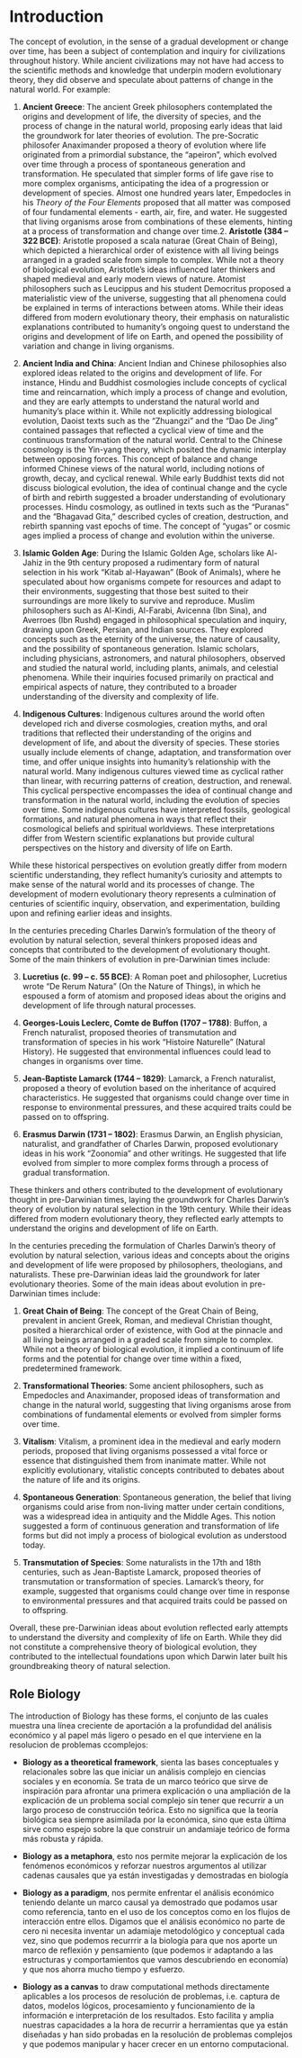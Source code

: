 # Introduction

The concept of evolution, in the sense of a gradual development or change over time, has been a subject of contemplation and inquiry for civilizations throughout history. While ancient civilizations may not have had access to the scientific methods and knowledge that underpin modern evolutionary theory, they did observe and speculate about patterns of change in the natural world. For example:

1.  **Ancient Greece**: The ancient Greek philosophers contemplated the origins and development of life, the diversity of species, and the process of change in the natural world, proposing early ideas that laid the groundwork for later theories of evolution. The pre-Socratic philosofer Anaximander proposed a theory of evolution where life originated from a primordial substance, the "apeiron", which evolved over time through a process of spontaneous generation and transformation. He speculated that simpler forms of life gave rise to more complex organisms, anticipating the idea of a progression or development of species. Almost one hundred years later, Empedocles in his *Theory of the Four Elements* proposed that all matter was composed of four fundamental elements - earth, air, fire, and water. He suggested that living organisms arose from combinations of these elements, hinting at a process of transformation and change over time.2. **Aristotle (384 -- 322 BCE)**: Aristotle proposed a scala naturae (Great Chain of Being), which depicted a hierarchical order of existence with all living beings arranged in a graded scale from simple to complex. While not a theory of biological evolution, Aristotle's ideas influenced later thinkers and shaped medieval and early modern views of nature. Atomist philosophers such as Leucippus and his student Democritus proposed a materialistic view of the universe, suggesting that all phenomena could be explained in terms of interactions between atoms. While their ideas differed from modern evolutionary theory, their emphasis on naturalistic explanations contributed to humanity's ongoing quest to understand the origins and development of life on Earth, and opened the possibility of variation and change in living organisms.

2.  **Ancient India and China**: Ancient Indian and Chinese philosophies also explored ideas related to the origins and development of life. For instance, Hindu and Buddhist cosmologies include concepts of cyclical time and reincarnation, which imply a process of change and evolution, and they are early attempts to understand the natural world and humanity's place within it. While not explicitly addressing biological evolution, Daoist texts such as the "Zhuangzi" and the "Dao De Jing" contained passages that reflected a cyclical view of time and the continuous transformation of the natural world. Central to the Chinese cosmology is the Yin-yang theory, which posited the dynamic interplay between opposing forces. This concept of balance and change informed Chinese views of the natural world, including notions of growth, decay, and cyclical renewal. While early Buddhist texts did not discuss biological evolution, the idea of continual change and the cycle of birth and rebirth suggested a broader understanding of evolutionary processes. Hindu cosmology, as outlined in texts such as the "Puranas" and the "Bhagavad Gita," described cycles of creation, destruction, and rebirth spanning vast epochs of time. The concept of "yugas" or cosmic ages implied a process of change and evolution within the universe.

3.  **Islamic Golden Age**: During the Islamic Golden Age, scholars like Al-Jahiz in the 9th century proposed a rudimentary form of natural selection in his work "Kitab al-Hayawan" (Book of Animals), where he speculated about how organisms compete for resources and adapt to their environments, suggesting that those best suited to their surroundings are more likely to survive and reproduce. Muslim philosophers such as Al-Kindi, Al-Farabi, Avicenna (Ibn Sina), and Averroes (Ibn Rushd) engaged in philosophical speculation and inquiry, drawing upon Greek, Persian, and Indian sources. They explored concepts such as the eternity of the universe, the nature of causality, and the possibility of spontaneous generation. Islamic scholars, including physicians, astronomers, and natural philosophers, observed and studied the natural world, including plants, animals, and celestial phenomena. While their inquiries focused primarily on practical and empirical aspects of nature, they contributed to a broader understanding of the diversity and complexity of life.

4.  **Indigenous Cultures**: Indigenous cultures around the world often developed rich and diverse cosmologies, creation myths, and oral traditions that reflected their understanding of the origins and development of life, and about the diversity of species. These stories usually include elements of change, adaptation, and transformation over time, and offer unique insights into humanity's relationship with the natural world. Many indigenous cultures viewed time as cyclical rather than linear, with recurring patterns of creation, destruction, and renewal. This cyclical perspective encompasses the idea of continual change and transformation in the natural world, including the evolution of species over time. Some indigenous cultures have interpreted fossils, geological formations, and natural phenomena in ways that reflect their cosmological beliefs and spiritual worldviews. These interpretations differ from Western scientific explanations but provide cultural perspectives on the history and diversity of life on Earth.

While these historical perspectives on evolution greatly differ from modern scientific understanding, they reflect humanity's curiosity and attempts to make sense of the natural world and its processes of change. The development of modern evolutionary theory represents a culmination of centuries of scientific inquiry, observation, and experimentation, building upon and refining earlier ideas and insights.

In the centuries preceding Charles Darwin's formulation of the theory of evolution by natural selection, several thinkers proposed ideas and concepts that contributed to the development of evolutionary thought. Some of the main thinkers of evolution in pre-Darwinian times include:

3.  **Lucretius (c. 99 -- c. 55 BCE)**: A Roman poet and philosopher, Lucretius wrote "De Rerum Natura" (On the Nature of Things), in which he espoused a form of atomism and proposed ideas about the origins and development of life through natural processes.

4.  **Georges-Louis Leclerc, Comte de Buffon (1707 -- 1788)**: Buffon, a French naturalist, proposed theories of transmutation and transformation of species in his work "Histoire Naturelle" (Natural History). He suggested that environmental influences could lead to changes in organisms over time.

5.  **Jean-Baptiste Lamarck (1744 -- 1829)**: Lamarck, a French naturalist, proposed a theory of evolution based on the inheritance of acquired characteristics. He suggested that organisms could change over time in response to environmental pressures, and these acquired traits could be passed on to offspring.

6.  **Erasmus Darwin (1731 -- 1802)**: Erasmus Darwin, an English physician, naturalist, and grandfather of Charles Darwin, proposed evolutionary ideas in his work "Zoonomia" and other writings. He suggested that life evolved from simpler to more complex forms through a process of gradual transformation.

These thinkers and others contributed to the development of evolutionary thought in pre-Darwinian times, laying the groundwork for Charles Darwin's theory of evolution by natural selection in the 19th century. While their ideas differed from modern evolutionary theory, they reflected early attempts to understand the origins and development of life on Earth.

In the centuries preceding the formulation of Charles Darwin's theory of evolution by natural selection, various ideas and concepts about the origins and development of life were proposed by philosophers, theologians, and naturalists. These pre-Darwinian ideas laid the groundwork for later evolutionary theories. Some of the main ideas about evolution in pre-Darwinian times include:

1.  **Great Chain of Being**: The concept of the Great Chain of Being, prevalent in ancient Greek, Roman, and medieval Christian thought, posited a hierarchical order of existence, with God at the pinnacle and all living beings arranged in a graded scale from simple to complex. While not a theory of biological evolution, it implied a continuum of life forms and the potential for change over time within a fixed, predetermined framework.

2.  **Transformational Theories**: Some ancient philosophers, such as Empedocles and Anaximander, proposed ideas of transformation and change in the natural world, suggesting that living organisms arose from combinations of fundamental elements or evolved from simpler forms over time.

3.  **Vitalism**: Vitalism, a prominent idea in the medieval and early modern periods, proposed that living organisms possessed a vital force or essence that distinguished them from inanimate matter. While not explicitly evolutionary, vitalistic concepts contributed to debates about the nature of life and its origins.

4.  **Spontaneous Generation**: Spontaneous generation, the belief that living organisms could arise from non-living matter under certain conditions, was a widespread idea in antiquity and the Middle Ages. This notion suggested a form of continuous generation and transformation of life forms but did not imply a process of biological evolution as understood today.

5.  **Transmutation of Species**: Some naturalists in the 17th and 18th centuries, such as Jean-Baptiste Lamarck, proposed theories of transmutation or transformation of species. Lamarck's theory, for example, suggested that organisms could change over time in response to environmental pressures and that acquired traits could be passed on to offspring.

Overall, these pre-Darwinian ideas about evolution reflected early attempts to understand the diversity and complexity of life on Earth. While they did not constitute a comprehensive theory of biological evolution, they contributed to the intellectual foundations upon which Darwin later built his groundbreaking theory of natural selection.


## Role Biology

The introduction of Biology has these forms, el conjunto de las cuales muestra una línea creciente de aportación a la profundidad del análisis económico y al papel más ligero o pesado en el que interviene en la resolucion de problemas ccomplejos:

-   **Biology as a theoretical framework**, sienta las bases conceptuales y relacionales sobre las que iniciar un análisis complejo en ciencias sociales y en economía. Se trata de un marco teórico que sirve de inspiración para afrontar una primera explicación o una ampliación de la explicación de un problema social complejo sin tener que recurrir a un largo proceso de construcción teórica. Esto no significa que la teoría biológica sea siempre asimilada por la económica, sino que esta última sirve como espejo sobre la que construir un andamiaje teórico de forma más robusta y rápida.

-   **Biology as a metaphora**, esto nos permite mejorar la explicación de los fenómenos económicos y reforzar nuestros argumentos al utilizar cadenas causales que ya están investigadas y demostradas en biología

-   **Biology as a paradigm**, nos permite enfrentar el análisis económico teniendo delante un marco causal ya demostrado que podamos usar como referencia, tanto en el uso de los conceptos como en los flujos de interacción entre ellos. Digamos que el análisis económico no parte de cero ni necesita inventar un adamiaje metodológico y conceptual cada vez, sino que podemos recurrrir a la biología para que nos aporte un marco de reflexión y pensamiento (que podemos ir adaptando a las estructuras y comportamientos que vamos descubriendo en economía) y que nos ahorra mucho tiempo y esfuerzo.

-   **Biology as a canvas** to draw computational methods directamente aplicables a los procesos de resolución de problemas, i.e. captura de datos, modelos lógicos, procesamiento y funcionamiento de la información e interpretación de los resultados. Esto facilita y amplia nuestras capacidades a la hora de recurrir a herramientas que ya están diseñadas y han sido probadas en la resolución de problemas complejos y que podemos manipular y hacer crecer en un entorno computacional.


